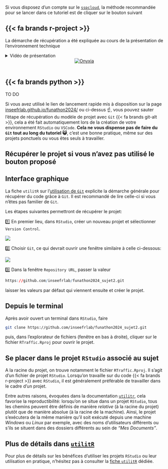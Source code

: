 


Si vous disposez d'un compte sur le [`sspcloud`](https://www.sspcloud.fr/),
la méthode recommandée pour se lancer dans ce tutoriel est de cliquer
sur le bouton suivant

::: {.panel-tabset group="language"}

## {{< fa brands r-project >}}

La démarche de récupération a été expliquée au cours de la présentation de l'environnement technique

<details>
<summary>
Vidéo de présentation
</summary>
{{< video src="https://minio.lab.sspcloud.fr/projet-funathon/2024/diffusion/20240618_session_presentation.mp4" controls="yes" start="5340" >}}
</details>

```{=html}
<center>
<a href="https://datalab.sspcloud.fr/launcher/ide/rstudio?version=1.15.25&autoLaunch=false&networking.user.enabled=true&git.repository=«https%3A%2F%2Fgithub.com%2FInseeFrLab%2Ffunathon2024_sujet2.git»&onyxia.friendlyName=«config-funathon2024»&kubernetes.role=«admin»" target="_blank" rel="noopener"><img src="https://img.shields.io/badge/SSP%20Cloud-Ouvrir_dans_RStudio-blue?logo=rstudio&amp;logoColor=blue" alt="Onyxia"></a>
</center>
<br>
```

## {{< fa brands python >}}

TO DO


:::

Si vous avez utilisé le lien de lancement rapide mis à disposition
sur la page [inseefrlab.github.io/funathon2024/](https://inseefrlab.github.io/funathon2024/)
ou ci-dessus ☝️, 
vous pouvez sauter l'étape de récupération du modèle de projet avec `Git` {{< fa brands git-alt >}}, cela
a été fait automatiquement lors de la création de votre environnement `RStudio` ou `VSCode`. 
__Cela ne vous dispense pas de faire du `Git` tout au long du tutoriel 😺__,
c'est une bonne pratique, même sur
des projets ponctuels ou vous êtes seuls à travailler. 

::: {.callout-note collapse="true"}
## Récupérer le projet si vous n'avez pas utilisé le bouton proposé

:::: {.panel-tabset}
## Interface graphique

La fiche `utilitR` sur l'[utilisation de `Git`](https://book.utilitr.org/03_Fiches_thematiques/Fiche_git_utilisation.html#recuperer-url
) explicite la démarche générale pour
récupérer du code grâce à `Git`. Il est recommandé de lire celle-ci si vous
n'êtes pas familier de `Git`. 

Les étapes suivantes permettront de récupérer le projet:

1️⃣ En premier lieu, dans `RStudio`, créer un nouveau projet et sélectionner `Version Control`. 

![](https://book.utilitr.org/pics_resized/git/create_project_1.png)

2️⃣ Choisir `Git`, ce qui devrait ouvrir une fenêtre similaire à celle ci-dessous:

![](https://book.utilitr.org/pics_resized/git/create_project_2.png)

3️⃣ Dans la fenêtre `Repository URL`, passer la valeur

```r
https://github.com/inseefrlab/funathon2024_sujet2.git
```

laisser les valeurs par défaut qui viennent ensuite et créer le projet. 


## Depuis le terminal

Après avoir ouvert un terminal dans `RStudio`, faire 

```bash
git clone https://github.com/inseefrlab/funathon2024_sujet2.git
```

puis, dans l'explorateur de fichiers (fenêtre en bas à droite), cliquer
sur le fichier `RTraffic.Rproj` pour ouvrir le projet. 
::::

:::


## Se placer dans le projet `RStudio` associé au sujet

A la racine du projet, on trouve notamment le fichier `RTraffic.Rproj`. Il s'agit d'un fichier de projet `RStudio`. Lorsqu'on travaille sur du code {{< fa brands r-project >}} avec `RStudio`, il est généralement préférable de travailler dans le cadre d'un projet. 

Entre autres raisons, évoquées dans la documentation [`utilitr`](https://book.utilitr.org/03_Fiches_thematiques/Fiche_rprojects.html), cela favorise la reproductibilité: lorsqu'on se situe dans un projet `RStudio`, tous les chemins peuvent être définis de manière *relative* (à la racine du projet) plutôt que de manière absolue (à la racine de la machine). Ainsi, le projet s'exécutera de la même manière qu'il soit exécuté depuis une machine _Windows_ ou _Linux_ par exemple, avec des noms d'utilisateurs différents ou s'ils se situent dans des dossiers différents au sein de _"Mes Documents"_.

::: {.callout-note collapse="true"}
## Plus de détails dans [`utilitR`](https://book.utilitr.org/03_Fiches_thematiques/Fiche_rprojects.html) 

Pour plus de détails sur les bénéfices d'utiliser les projets `RStudio` ou leur utilisation en pratique, n'hésitez pas à consulter la [fiche 
`utilitR`](https://book.utilitr.org/03_Fiches_thematiques/Fiche_rprojects.html) dédiée.
:::

